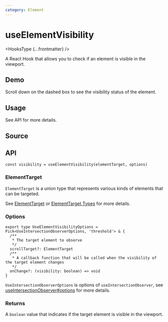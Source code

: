```yaml
---
category: Element
---
```


# useElementVisibility


<HooksType {...frontmatter} />

A React Hook that allows you to check if an element is visible in the viewport.

## Demo

Scroll down on the dashed box to see the visibility status of the element.


<App />

## Usage

See API for more details.

## Source


<Source />

## API

```tsx
const visibility = useElementVisibility(elementTarget, options)
```

### ElementTarget

`ElementTarget` is a union type that represents various kinds of elements that can be targeted.

See [ElementTarget](/docs/fearetus/element-target) or [ElementTarget Types](/docs/fearetus/element-target#element-target-types) for more details.

### Options

```tsx
export type UseElementVisibilityOptions = Pick<UseIntersectionObserverOptions, 'threshold'> & {
  /**
   * The target element to observe
   */
  scrollTarget?: ElementTarget
  /**
   * A callback function that will be called when the visibility of the target element changes
   */
  onChange?: (visibility: boolean) => void
}
```

`UseIntersectionObserverOptions` is options of `useIntersectionObserver`, see [useIntersectionObserver#options](/reference/use-intersection-observer/#options) for more details.

### Returns

A `boolean` value that indicates if the target element is visible in the viewport.
